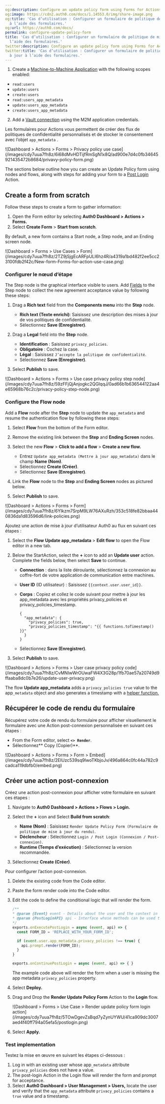 ```yaml
---
og:description: Configure an update policy form using Forms for Actions
og:image: https://cdn2.auth0.com/docs/1.14553.0/img/share-image.png
og:title: 'Cas d’utilisation : Configurer un formulaire de politique de mise à jour
  à l’aide des formulaires.'
og:url: https://auth0.com/docs/
permalink: configure-update-policy-form
title: 'Cas d’utilisation : Configurer un formulaire de politique de mise à jour à
  l’aide des formulaires.'
twitter:description: Configure an update policy form using Forms for Actions
twitter:title: 'Cas d’utilisation : Configurer un formulaire de politique de mise
  à jour à l’aide des formulaires.'
---
```


<Card title="Before you start">

1. Create a [Machine-to-Machine Application](/docs/get-started/auth0-overview/create-applications/machine-to-machine-apps) with the following scopes enabled:

* `read:users`
* `update:users`
* `create:users`
* `read:users_app_metadata`
* `update:users_app_metadata`
* `create:users_app_metadata`

2. Add a [Vault connection](/docs/customize/forms/vault) using the M2M application credentials.

</Card>

Les formulaires pour Actions vous permettent de créer des flux de politiques de confidentialité personnalisés et de stocker le consentement avec l’objet `app_metadata` .

<Frame>![Dashboard > Actions > Forms > Privacy policy use case](/images/cdy7uua7fh8z/6i68dMvHDTijfRmSgN1x8Q/ad900e7d4c0fb34645921435472b8684/privavy-policy-form.png)</Frame>

The sections below outline how you can create an Update Policy form using nodes and flows, along with steps for adding your form to a [Post Login](/docs/customize/actions/explore-triggers/signup-and-login-triggers/login-trigger) Action.

## Create a form from scratch

Follow these steps to create a form to gather information:

1. Open the Form editor by selecting **Auth0 Dashboard > Actions > Forms.**
2. Select **Create Form** > **Start from scratch**.

By default, a new form contains a Start node, a Step node, and an Ending screen node.

<Frame>![Dashboard > Forms > Use Cases > Form](/images/cdy7uua7fh8z/2TZ9jSjgEcARFpULI6hz4R/a4319a1bd482f2ee5cc23100fdb2f42c/New-form-Forms-for-action-use-case.png)</Frame>

### Configurer le nœud d’étape

The Step node is the graphical interface visible to users. Add [Fields](/docs/customize/forms/nodes-and-components) to the Step node to collect the new agreement acceptance value by following these steps:

1. Drag a **Rich text** field from the **Components menu** into the **Step** node.

   * **Rich text (Texte enrichi)**: Saisissez une description des mises à jour de vos politiques de confidentialité.
   * Sélectionnez **Save (Enregistrer)**.
2. Drag a **Legal** field into the **Step** node.

   * **Identification** : Saisissez `privacy_policies`.
   * **Obligatoire** : Cochez la case.
   * **Légal** : Saisissez `J’accepte la politique de confidentialité`.
   * Sélectionnez **Save (Enregistrer)**.
3. Select **Publish** to save.

<Frame>![Dashboard > Actions > Forms > Use case privacy policy step node](/images/cdy7uua7fh8z/59zFFjQjAnjogkc2QGIqqJ/0ad66b1b636544122aa4e65968b76c2c/privacy-policy-step-node.png)</Frame>

### Configure the Flow node

Add a **Flow** node after the **Step** node to update the `app_metadata` and resume the authentication flow by following these steps:

1. Select **Flow** from the bottom of the Form editor.
2. Remove the existing link between the **Step** and **Ending Screen** nodes.
3. Select the new **Flow** > **Click to add a flow** > **Create a new flow.**

   * Entrez `Update app_metadata (Mettre à jour app_metadata)` dans le champ **Name (Nom)**.
   * Sélectionnez **Create (Créer)**.
   * Sélectionnez **Save (Enregistrer)**.
4. Link the **Flow** node to the **Step** and **Ending Screen** nodes as pictured below.
5. Select **Publish** to save.

<Frame>![Dashboard > Actions > Forms > Form](/images/cdy7uua7fh8z/6YIkzm7SrpM9LW76AXuRzh/353c518fe82bbaa440836da1d83596d6/link-policies.png)</Frame>

Ajoutez une action de mise à jour d’utilisateur Auth0 au flux en suivant ces étapes :

1. Select the **Flow** **Update app_metadata** > **Edit flow** to open the Flow editor in a new tab.
2. Below the StartAction, select the **+** icon to add an **Update user** action. Complete the fields below, then select **Save** to continue.

   * **Connection** :  dans la liste déroulante, sélectionnez la connexion au coffre-fort de votre application de communication entre machines.
   * **User ID** (ID utilisateur) : Saisissez `{{context.user.user_id}}`.
   * **Corps** : Copiez et collez le code suivant pour mettre à jour les app_metadata avec les propriétés privacy_policies et privacy_policies_timestamp.

     ```text lines
     {
       "app_metadata": {
         "privacy_policies": true,
         "privacy_policies_timestamp": "{{ functions.toTimestamp() }}"
       }
     }
     ```

     

     
   * Sélectionnez **Save (Enregistrer)**.
3. Select **Publish** to save.

<Frame>![Dashboard > Actions > Forms > User case privacy policy code](/images/cdy7uua7fh8z/CvMNIwWrOUwaFW4X3G28p/1fb70ae57a20749d9ffaaba8dc0b7e26/update-user-privacy.png)</Frame>

<Callout icon="file-lines" color="#0EA5E9" iconType="regular">

The flow **Update app_metadata** adds a `privacy_policies true` value to the app`_metadata` object and also generates a timestamp with a [helper function.](/docs/customize/forms/variables)

</Callout>

## Récupérer le code de rendu du formulaire

Récupérez votre code de rendu du formulaire pour afficher visuellement le formulaire avec une Action post-connexion personnalisée en suivant ces étapes :

* From the Form editor, select **`<> Render`**.
* Sélectionnez** Copy (Copier)**.

<Frame>![Dashboard > Actions > Forms > Form > Embed](/images/cdy7uua7fh8z/2EIUzc539sq9lwoTKbjoJv/496a864c0fc44a782c9cadca119dbfb0/embed.png)</Frame>

## Créer une action post-connexion

Créez une action post-connexion pour afficher votre formulaire en suivant ces étapes :

1. Navigate to **Auth0 Dashboard > Actions > Flows > Login.**
2. Select the **+** icon and Select **Build from scratch**:

   * **Name (Nom)** : Saisissez `Render Update Policy Form (Formulaire de politique de mise à jour du rendu)`.
   * **Déclencheur** : Sélectionnez `Login / Post Login (Connexion / Post-connexion)`.
   * **Runtime (Temps d’exécution)** : Sélectionnez la version recommandée.
3. Sélectionnez **Create (Créer)**.

Pour configurer l’action post-connexion.

1. Delete the existing code from the Code editor.
2. Paste the form render code into the Code editor.
3. Edit the code to define the conditional logic that will render the form.

   ```javascript lines
   /**
   * @param {Event} event - Details about the user and the context in which they are logging in.
   * @param {PostLoginAPI} api - Interface whose methods can be used to change the behavior of the login.
   */
   exports.onExecutePostLogin = async (event, api) => {
     const FORM_ID = 'REPLACE_WITH_YOUR_FORM_ID';

     if (event.user.app_metadata.privacy_policies !== true) {
       api.prompt.render(FORM_ID);
     }
   }

   exports.onContinuePostLogin = async (event, api) => { }
   ```


   

   

   <Callout icon="file-lines" color="#0EA5E9" iconType="regular">

   The example code above will render the form when a user is missing the app metadata `privacy_policies` property.

   </Callout>
4. Select **Deploy.**
5. Drag and Drop the **Render Update Policy Form** Action to the **Login** flow.

   <Frame>![Dashboard > Forms > Use Case > Render update policy form login action](/images/cdy7uua7fh8z/5TOwDgevZsBqd7yZynUYWU/41ca909dc3007aed4f40ff794a05efa5/postlogin.png)</Frame>
6. Select **Apply.**

### Test implementation

Testez la mise en œuvre en suivant les étapes ci-dessous :

1. Log in with an existing user whose app`_metadata` attribute `privacy_policies` does not have a value.
2. The post-login Action in the Login flow will render the form and prompt for acceptance.
3. Select **Auth0 Dashboard > User Management > Users,** locate the user and verify that the `app_metadata` attribute `privacy_policies` contains a `true` value and a timestamp.